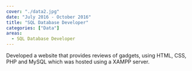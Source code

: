 ```yaml
---
cover: "./data2.jpg"
date: "July 2016 - October 2016"
title: "SQL Database Developer"
categories: ["Data"]
areas:
  - SQL Database Developer
---
```

Developed a website that provides reviews of gadgets, using HTML, CSS, PHP and MySQL which was hosted using a XAMPP server.